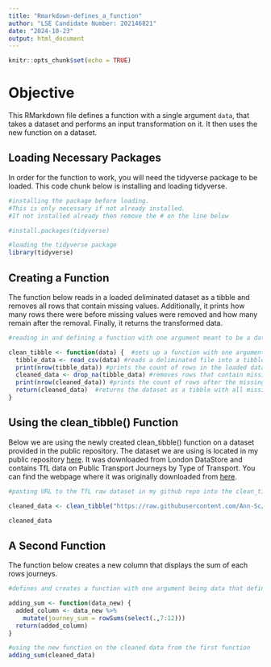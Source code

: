 ```yaml
---
title: "Rmarkdown-defines_a_function"
author: "LSE Candidate Number: 202146821"
date: "2024-10-23"
output: html_document
---
```


```r
knitr::opts_chunk$set(echo = TRUE)
```

# Objective

This RMarkdown file defines a function with a single argument `data`, that takes a dataset and performs an input transformation on it. It then uses the new function on a dataset.

## Loading Necessary Packages

In order for the function to work, you will need the tidyverse package to be loaded. This code chunk below is installing and loading tidyverse.

```r
#installing the package before loading. 
#This is only necessary if not already installed. 
#If not installed already then remove the # on the line below

#install.packages(tidyverse) 

#loading the tidyverse package
library(tidyverse)
```

## Creating a Function

The function below reads in a loaded deliminated dataset as a tibble and removes all rows that contain missing values. Additionally, it prints how many rows there were before missing values were removed and how many remain after the removal. Finally, it returns the transformed data.

```r
#reading in and defining a function with one argument meant to be a dataset

clean_tibble <- function(data) {  #sets up a function with one argument being data
  tibble_data <- read_csv(data) #reads a deliminated file into a tibble and defines it
  print(nrow(tibble_data)) #prints the count of rows in the loaded dataset
  cleaned_data <- drop_na(tibble_data) #removes rows that contain missing values and defines it
  print(nrow(cleaned_data)) #prints the count of rows after the missing values were dropped
  return(cleaned_data)  #returns the dataset as a tibble with all missing values rows dropped
}
```

## Using the clean_tibble() Function

Below we are using the newly created clean_tibble() function on a dataset provided in the public repository. The dataset we are using is located in my public repository [here](https://github.com/Ann-Sc/My-Repo-MY472-ps1). It was downloaded from London DataStore and contains TfL data on Public Transport Journeys by Type of Transport. You can find the webpage where it was originally downloaded from [here](https://data.london.gov.uk/dataset/public-transport-journeys-type-transport).

```r
#pasting URL to the TfL raw dataset in my github repo into the clean_tibble() function where the argument "data" was assigned

cleaned_data <- clean_tibble("https://raw.githubusercontent.com/Ann-Sc/My-Repo-MY472-ps1/refs/heads/main/tfl-journeys-type.csv") 

cleaned_data
```

## A Second Function

The function below creates a new column that displays the sum of each rows journeys.

```r
#defines and creates a function with one argument being data that defines and creates a new column that sums just rows 7-12 which contain the journey amounts

adding_sum <- function(data_new) {  
  added_column <- data_new %>%  
    mutate(journey_sum = rowSums(select(.,7:12)))
  return(added_column)
}

#using the new function on the cleaned data from the first function
adding_sum(cleaned_data)
```
